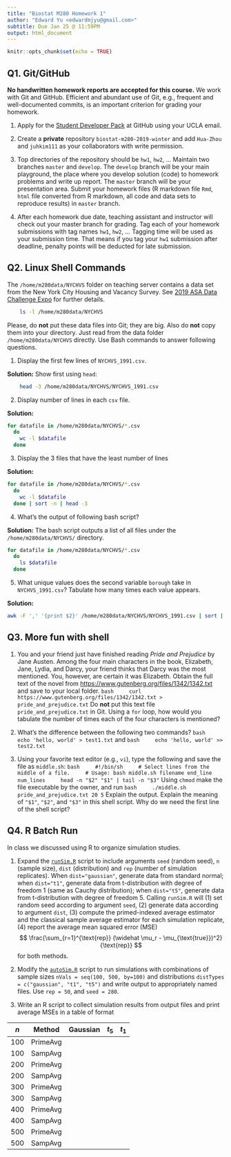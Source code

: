 ```yaml
---
title: "Biostat M280 Homework 1"
author: "Edward Yu <edwardmjyu@gmail.com>"
subtitle: Due Jan 25 @ 11:59PM
output: html_document
---
```


```r
knitr::opts_chunk$set(echo = TRUE)
```

## Q1. Git/GitHub

**No handwritten homework reports are accepted for this course.** We work with Git and GitHub. Efficient and abundant use of Git, e.g., frequent and well-documented commits, is an important criterion for grading your homework.

1. Apply for the [Student Developer Pack](https://education.github.com/pack) at GitHub using your UCLA email.

2. Create a **private** repository `biostat-m280-2019-winter` and add `Hua-Zhou` and `juhkim111` as your collaborators with write permission.

3. Top directories of the repository should be `hw1`, `hw2`, ... Maintain two branches `master` and `develop`. The `develop` branch will be your main playground, the place where you develop solution (code) to homework problems and write up report. The `master` branch will be your presentation area. Submit your homework files (R markdown file `Rmd`, `html` file converted from R markdown, all code and data sets to reproduce results) in `master` branch.

4. After each homework due date, teaching assistant and instructor will check out your master branch for grading. Tag each of your homework submissions with tag names `hw1`, `hw2`, ... Tagging time will be used as your submission time. That means if you tag your `hw1` submission after deadline, penalty points will be deducted for late submission.

## Q2. Linux Shell Commands

The `/home/m280data/NYCHVS` folder on teaching server contains a data set from the New York City Housing and Vacancy Survey. See [2019 ASA Data Challenge Expo](https://www1.nyc.gov/site/hpd/about/nychvs-asa-data-challenge-expo.page) for further details.  
```bash
    ls -l /home/m280data/NYCHVS
```
Please, do **not** put these data files into Git; they are big. Also do **not** copy them into your directory. Just read from the data folder `/home/m280data/NYCHVS` directly. Use Bash commands to answer following questions.

1. Display the first few lines of ` NYCHVS_1991.csv`.

**Solution:** Show first using `head`:

```bash
    head -3 /home/m280data/NYCHVS/NYCHVS_1991.csv
```
2. Display number of lines in each `csv` file.

**Solution:**
```bash
for datafile in /home/m280data/NYCHVS/*.csv
  do
    wc -l $datafile
  done
```

3. Display the 3 files that have the least number of lines

**Solution:**
```bash
for datafile in /home/m280data/NYCHVS/*.csv
  do
    wc -l $datafile 
  done | sort -n | head -3
```

4. What's the output of following bash script?

**Solution:** The bash script outputs a list of all files under the `/home/m280data/NYCHVS/` directory.
```bash
for datafile in /home/m280data/NYCHVS/*.csv
  do
    ls $datafile
  done
```

5. What unique values does the second variable `borough` take in `NYCHVS_1991.csv`? Tabulate how many times each value appears.

**Solution:** 
```bash
awk -F ',' '{print $2}' /home/m280data/NYCHVS/NYCHVS_1991.csv | sort | uniq -c | head -5
```

## Q3. More fun with shell

1. You and your friend just have finished reading *Pride and Prejudice* by Jane Austen. Among the four main characters in the book, Elizabeth, Jane, Lydia, and Darcy, your friend thinks that Darcy was the most mentioned. You, however, are certain it was Elizabeth. Obtain the full text of the novel from <https://www.gutenberg.org/files/1342/1342.txt> and save to your local folder. 
    ```bash
    curl https://www.gutenberg.org/files/1342/1342.txt > pride_and_prejudice.txt
    ```
Do **not** put this text file `pride_and_prejudice.txt` in Git. Using a `for` loop, how would you tabulate the number of times each of the four characters is mentioned?

0. What's the difference between the following two commands?
    ```bash
    echo 'hello, world' > test1.txt
    ```
    and
    ```bash
    echo 'hello, world' >> test2.txt
    ```

0. Using your favorite text editor (e.g., `vi`), type the following and save the file as `middle.sh`:
    ```bash
    #!/bin/sh
    # Select lines from the middle of a file.
    # Usage: bash middle.sh filename end_line num_lines
    head -n "$2" "$1" | tail -n "$3"
    ```
Using `chmod` make the file executable by the owner, and run 
    ```bash
    ./middle.sh pride_and_prejudice.txt 20 5
    ```
Explain the output. Explain the meaning of `"$1"`, `"$2"`, and `"$3"` in this shell script. Why do we need the first line of the shell script?

## Q4. R Batch Run

In class we discussed using R to organize simulation studies. 

1. Expand the [`runSim.R`](http://hua-zhou.github.io/teaching/biostatm280-2019winter/slides/02-linux/runSim.R) script to include arguments `seed` (random seed), `n` (sample size), `dist` (distribution) and `rep` (number of simulation replicates). When `dist="gaussian"`, generate data from standard normal; when `dist="t1"`, generate data from t-distribution with degree of freedom 1 (same as Cauchy distribution); when `dist="t5"`, generate data from t-distribution with degree of freedom 5. Calling `runSim.R` will (1) set random seed according to argument `seed`, (2) generate data according to argument `dist`, (3) compute the primed-indexed average estimator and the classical sample average estimator for each simulation replicate, (4) report the average mean squared error (MSE)
$$
  \frac{\sum_{r=1}^{\text{rep}} (\widehat \mu_r - \mu_{\text{true}})^2}{\text{rep}}
$$
for both methods.

2. Modify the [`autoSim.R`](http://hua-zhou.github.io/teaching/biostatm280-2019winter/slides/02-linux/autoSim.R) script to run simulations with combinations of sample sizes `nVals = seq(100, 500, by=100)` and distributions `distTypes = c("gaussian", "t1", "t5")` and write output to appropriately named files. Use `rep = 50`, and `seed = 280`. 

3. Write an R script to collect simulation results from output files and print average MSEs in a table of format

| $n$ | Method   | Gaussian | $t_5$ | $t_1$ |
|-----|----------|-------|-------|----------|
| 100 | PrimeAvg |       |       |          |
| 100 | SampAvg  |       |       |          |
| 200 | PrimeAvg |       |       |          |
| 200 | SampAvg  |       |       |          |
| 300 | PrimeAvg |       |       |          |
| 300 | SampAvg  |       |       |          |
| 400 | PrimeAvg |       |       |          |
| 400 | SampAvg  |       |       |          |
| 500 | PrimeAvg |       |       |          |
| 500 | SampAvg  |       |       |          |

